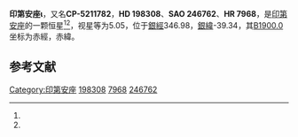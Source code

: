 {{Starbox begin
| name = 印第安座ι
}}
{{Starbox observe
| epoch = [[J2000.0|J2000.0]]
| constell = [[印第安座|印第安座]]<ref name=SIMBAD>{{cite web
 | url=http://simbad.u-strasbg.fr/simbad/sim-id?Ident=HR+7968
 | title=Pulsating variable Star
 | publisher=Centre de Données astronomiques de Strasbourg
 | work=SIMBAD
 | accessdate=2012-07-13
 | archive-date=2016-03-17
 | archive-url=https://web.archive.org/web/20160317210211/http://simbad.u-strasbg.fr/simbad/sim-id?Ident=HR+7968
 | dead-url=no
 }}</ref><ref name=DATA>{{cite web
 | url=http://vizier.u-strasbg.fr/viz-bin/VizieR-5?-out.add=.&-source=5050&-corr=PK=HR&-out.max=9999&HR=7968
 | title=VizieR Detailed Page
 | accessdate=2012-07-13
 | archive-date=2016-03-05
 | archive-url=https://web.archive.org/web/20160305215839/http://vizier.u-strasbg.fr/viz-bin/VizieR-5?-out.add=.&-source=5050&-corr=PK=HR&-out.max=9999&HR=7968
 | dead-url=no
 }}</ref>
| 星官 = 
| ra = {{RA|20|51|30.1}}<ref name=SIMBAD /><ref name=DATA />
| dec = {{DEC|-51|36|30}}<ref name=SIMBAD /><ref name=DATA />
| appmag_v = 5.05<ref name=SIMBAD /><ref name=DATA />
}}
{{Starbox character
| class = K1II-III<ref name=SIMBAD /><ref name=DATA />
| b-v = 1.13<ref name=SIMBAD /><ref name=DATA />
| u-b = 1.05<ref name=SIMBAD /><ref name=DATA />
| r-i = <ref name=SIMBAD /><ref name=DATA />
| variable = 
}}
{{Starbox astrometry
| radial_v = 1.05
| prop_mo_ra = 21
| parallax = 0.001
| p_error = 
}}
{{Starbox catalog
| names =CP-5211782，[[SAO星表|SAO]] 246762，[[HD星表|HD]] 198308，[[HR星表|HR]] 7968}}
{{Starbox reference |Simbad=HR+7968}}
{{Starbox end}}

'''印第安座ι'''，又名'''CP-5211782'''，'''HD 198308'''、'''SAO 246762'''、'''HR 7968'''，是[[印第安座|印第安座]]的一颗恒星<ref name=SIMBAD /><ref name=DATA />，视星等为5.05，位于[[銀道座標系|銀經]]346.98，[[銀道座標系|銀緯]]-39.34，其[[B1900.0|B1900.0]]坐标为赤經{{RA|20|44|16.4}}，赤緯{{DEC|-51|-39.34|50}}。

== 参考文献 ==
{{reflist}}

{{star-stub}}

{{印第安座恒星}}
[[Category:印第安座|Category:印第安座]]
[[Category:HD和HDE天體|198308]]
[[Category:HR天體|7968]]
[[Category:SAO天體|246762]]